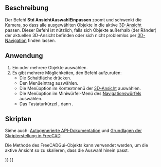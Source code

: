 <languages/>

{{Docnav/de
|[[Std_ViewFitAll/de|AnsichtAllesEinpassen]]
|[[Std_AlignToSelection/de|AusrichtenZurAuswahl]]
|[[Std_View_Menu/de|Std Menü Ansicht]]
|IconL=Std_ViewFitAll.svg
|IconR=Std_AlignToSelection.svg
|IconC=Freecad.svg
}}

{{GuiCommand/de
|Name=Std ViewFitSelection
|Name/de=Std AnsichtAuswahlEinpassen
|MenuLocation=Ansicht → Standardansichten → Auswahl einpassen
|Workbenches=Alle
|Shortcut={{KEY|V}}{{KEY|S}}
|SeeAlso=[[Std ViewFitAll/de|Std AnsichtAllesEinpassen]]
}}

<span id="Description"></span>
==Beschreibung==

Der Befehl '''Std AnsichtAuswahlEinpassen''' zoomt und schwenkt die Kamera, so dass alle ausgewählten Objekte in die aktive [[3D_view/de|3D-Ansicht]] passen. Dieser Befehl ist nützlich, falls sich Objekte außerhalb (der Ränder) der aktuellen 3D-Ansicht befinden oder sich nicht problemlos per [[Mouse_navigation/de|3D-Navigation]] finden lassen.

<span id="Usage"></span>
==Anwendung==

# Ein oder mehrere Objekte auswählen.
# Es gibt mehrere Möglichkeiten, den Befehl aufzurufen:
#* Die Schaltfläche {{Button|[[Image:Std_ViewFitSelection.svg|16px]] [[Std_ViewFitSelection/de|Auswahl einpassen]]}} drücken.
#* Den Menüeintrag {{MenuCommand|Ansicht → Standardansichten → [[Image:Std_ViewFitSelection.png|16px]] Auswahl einpassen}} auswählen.
#* Die Menüoption {{MenuCommand|[[Image:Std_ViewFitSelection.svg|16px]] Auswahl einpassen}} im Kontextmenü der [[3D_view/de|3D-Ansicht]] auswählen.
#* Die Menüoption {{MenuCommand|[[Image:Std_ViewFitSelection.svg|16px]] Auswahl einpassen}} im Miniwürfel-Menü des [[Navigation_Cube/de|Navigationswürfels]] auswählen.
#* Das Tastaturkürzel {{KEY|V}}, dann {{KEY|S}}.

<span id="Scripting"></span>
==Skripten==

Siehe auch: [https://freecad.github.io/SourceDoc/ Autogenerierte API-Dokumentation] und [[FreeCAD_Scripting_Basics/de|Grundlagen der Skripterstellung in FreeCAD]].

Die Methode {{incode|SendMsgToActiveView}} des FreeCADGui-Objekts kann verwendet werden, um die aktive Ansicht so zu skalieren, dass die Auswahl hinein passt.

{{Code|code=
import FreeCADGui

FreeCADGui.SendMsgToActiveView("ViewSelection")
}}


{{Docnav/de
|[[Std_ViewFitAll/de|AnsichtAllesEinpassen]]
|[[Std_AlignToSelection/de|AusrichtenZurAuswahl]]
|[[Std_View_Menu/de|Std Menü Ansicht]]
|IconL=Std_ViewFitAll.svg
|IconR=Std_AlignToSelection.svg
|IconC=Freecad.svg
}}

{{Std_Base_navi{{#translation:}}}}
{{Userdocnavi{{#translation:}}}}